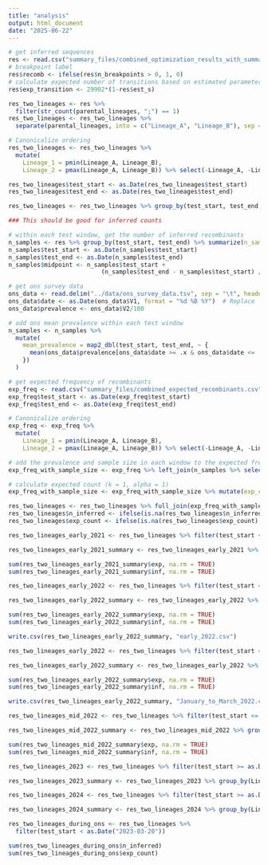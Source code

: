```yaml
---
title: "analysis"
output: html_document
date: "2025-06-22"
---
```


```r
# get inferred sequences
res <- read.csv("summary_files/combined_optimization_results_with_summary.csv")
# breakpoint label
res$recomb <- ifelse(res$n_breakpoints > 0, 1, 0)
# calculate expected number of transitions based on estimated parameter
res$exp_transition <- 29902*(1-res$est_s)

res_two_lineages <- res %>%
  filter(str_count(parental_lineages, ";") == 1)
res_two_lineages <- res_two_lineages %>%
  separate(parental_lineages, into = c("Lineage_A", "Lineage_B"), sep = ";")

# Canonicalize ordering
res_two_lineages <- res_two_lineages %>%
  mutate(
    Lineage_1 = pmin(Lineage_A, Lineage_B),
    Lineage_2 = pmax(Lineage_A, Lineage_B)) %>% select(-Lineage_A, -Lineage_B)

res_two_lineages$test_start <- as.Date(res_two_lineages$test_start)
res_two_lineages$test_end <- as.Date(res_two_lineages$test_end)

res_two_lineages <- res_two_lineages %>% group_by(test_start, test_end, Lineage_1, Lineage_2) %>% summarise(n_inferred = n())

### This should be good for inferred counts
```

```r
# within each test window, get the number of inferred recombinants
n_samples <- res %>% group_by(test_start, test_end) %>% summarize(n_samples = n())
n_samples$test_start <- as.Date(n_samples$test_start)
n_samples$test_end <- as.Date(n_samples$test_end)
n_samples$midpoint <- n_samples$test_start + 
                          (n_samples$test_end - n_samples$test_start) / 2
```

```r
# get ons survey data
ons_data <- read.delim("../data/ons_survey_data.tsv", sep = "\t", header = FALSE)
ons_data$date <- as.Date(ons_data$V1, format = "%d %B %Y")  # Replace 'date' with the actual column name
ons_data$prevalence <- ons_data$V2/100
```

```r
# add ons mean prevalence within each test window
n_samples <- n_samples %>%
  mutate(
    mean_prevalence = map2_dbl(test_start, test_end, ~ {
      mean(ons_data$prevalence[ons_data$date >= .x & ons_data$date <= .y], na.rm = TRUE)
    })
  )
```

```r
# get expected frequency of recombinants
exp_freq <- read.csv("summary_files/combined_expected_recombinants.csv")
exp_freq$test_start <- as.Date(exp_freq$test_start)
exp_freq$test_end <- as.Date(exp_freq$test_end)

# Canonicalize ordering
exp_freq <- exp_freq %>%
  mutate(
    Lineage_1 = pmin(Lineage_A, Lineage_B),
    Lineage_2 = pmax(Lineage_A, Lineage_B)) %>% select(-Lineage_A, -Lineage_B)

# add the prevalence and sample size in each window to the expected frequencies
exp_freq_with_sample_size <- exp_freq %>% left_join(n_samples %>% select(test_start, test_end, n_samples, mean_prevalence)) 

# calculate expected count (k = 1, alpha = 1)
exp_freq_with_sample_size <- exp_freq_with_sample_size %>% mutate(exp_count = Expected_Recombinant_Frequency*n_samples*mean_prevalence) %>% select(test_start, test_end, Lineage_1, Lineage_2, exp_count)
```

```r
res_two_lineages <- res_two_lineages %>% full_join(exp_freq_with_sample_size)
res_two_lineages$n_inferred <- ifelse(is.na(res_two_lineages$n_inferred), 0, res_two_lineages$n_inferred)
res_two_lineages$exp_count <- ifelse(is.na(res_two_lineages$exp_count), 0, res_two_lineages$exp_count)
```

```r
res_two_lineages_early_2021 <- res_two_lineages %>% filter(test_start <= as.Date("2021-05-01"), test_start >= as.Date("2021-01-01")) 

res_two_lineages_early_2021_summary <- res_two_lineages_early_2021 %>% group_by(Lineage_1, Lineage_2) %>% summarise(exp = sum(exp_count), inf = sum(n_inferred)) %>% mutate(diff = inf-exp) %>% arrange(desc(diff))

sum(res_two_lineages_early_2021_summary$exp, na.rm = TRUE)
sum(res_two_lineages_early_2021_summary$inf, na.rm = TRUE)
```

```r
res_two_lineages_early_2022 <- res_two_lineages %>% filter(test_start <= as.Date("2022-05-01"), test_start >= as.Date("2022-01-01")) 

res_two_lineages_early_2022_summary <- res_two_lineages_early_2022 %>% group_by(Lineage_1, Lineage_2) %>% summarise(exp = sum(exp_count), inf = sum(n_inferred)) %>% mutate(diff = inf-exp) %>% arrange(desc(diff))

sum(res_two_lineages_early_2022_summary$exp, na.rm = TRUE)
sum(res_two_lineages_early_2022_summary$inf, na.rm = TRUE)

write.csv(res_two_lineages_early_2022_summary, "early_2022.csv")

res_two_lineages_early_2022 <- res_two_lineages %>% filter(test_start <= as.Date("2022-03-01"), test_start >= as.Date("2022-01-01")) 

res_two_lineages_early_2022_summary <- res_two_lineages_early_2022 %>% group_by(Lineage_1, Lineage_2) %>% summarise(exp = sum(exp_count), inf = sum(n_inferred)) %>% mutate(diff = inf-exp) %>% arrange(desc(diff))

sum(res_two_lineages_early_2022_summary$exp, na.rm = TRUE)
sum(res_two_lineages_early_2022_summary$inf, na.rm = TRUE)

write.csv(res_two_lineages_early_2022_summary, "January_to_March_2022.csv")
```

```r
res_two_lineages_mid_2022 <- res_two_lineages %>% filter(test_start <= as.Date("2022-07-01"), test_start >= as.Date("2022-05-01")) 

res_two_lineages_mid_2022_summary <- res_two_lineages_mid_2022 %>% group_by(Lineage_1, Lineage_2) %>% summarise(exp = sum(exp_count), inf = sum(n_inferred)) %>% mutate(diff = inf-exp) %>% arrange(diff)

sum(res_two_lineages_mid_2022_summary$exp, na.rm = TRUE)
sum(res_two_lineages_mid_2022_summary$inf, na.rm = TRUE)
```

```r
res_two_lineages_2023 <- res_two_lineages %>% filter(test_start >= as.Date("2023-06-01"), test_start <= as.Date("2023-12-01")) 

res_two_lineages_2023_summary <- res_two_lineages_2023 %>% group_by(Lineage_1, Lineage_2) %>% summarise(inf = sum(n_inferred))

res_two_lineages_2024 <- res_two_lineages %>% filter(test_start >= as.Date("2024-01-01")) 

res_two_lineages_2024_summary <- res_two_lineages_2024 %>% group_by(Lineage_1, Lineage_2) %>% summarise(inf = sum(n_inferred))
```

```r
res_two_lineages_during_ons <- res_two_lineages %>%
  filter(test_start < as.Date("2023-03-20"))

sum(res_two_lineages_during_ons$n_inferred)
sum(res_two_lineages_during_ons$exp_count)
```
```r

```

